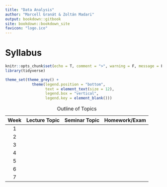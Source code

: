 ```yaml
---
title: "Data Analysis"
author: "Marcell Granát & Zoltán Madari"
output: bookdown::gitbook
site: bookdown::bookdown_site
favicon: "logo.ico"
---
```


# Syllabus {.unnumbered}

```r
knitr::opts_chunk$set(echo = T, comment = ">", warning = F, message = F, cache = F)
library(tidyverse)

theme_set(theme_grey() + 
            theme(legend.position = "bottom", 
                  text = element_text(size = 12), 
                  legend.box = "vertical", 
                  legend.key = element_blank()))
```


| Week | Lecture Topic | Seminar Topic | Homework/Exam |
|:----:|---------------|---------------|---------------|
|  1   |               |               |               |
|  2   |               |               |               |
|  3   |               |               |               |
|  4   |               |               |               |
|  5   |               |               |               |
|  6   |               |               |               |
|  7   |               |               |               |

: Outline of Topics